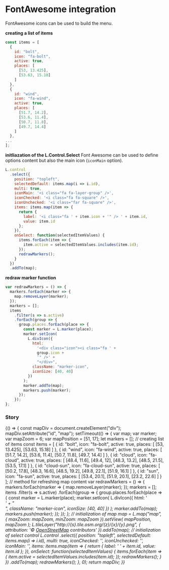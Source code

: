 


<Meta title="FontAwesome" />

# FontAwesome integration

FontAwesome icons can be used to build the menu.

**creating a list of items**

```js
const items = [
  {
    id: "bolt",
    icon: "fa-bolt",
    active: true,
    places: [
      [53, 13.425],
      [53.63, 15.18]
    ]
  },
  {
    id: "wind",
    icon: "fa-wind",
    active: true,
    places: [
      [51.7, 14.2],
      [53.6, 11.4],
      [50.7, 11.8],
      [49.7, 14.4]
    ]
  },
...
];
```

**initliazation of the L.Control.Select**
Font Awesome can be used to define options content but also the main icon (`iconMain` option).

```js
L.control
  .select({
    position: "topleft",
    selectedDefault: items.map(i => i.id),
    multi: true,
    iconMain: '<i class="fa fa-layer-group" />',
    iconChecked: '<i class="fa fa-square" />',
    iconUnchecked: '<i class="far fa-square" />',
    items: items.map(item => {
      return {
        label: '<i class="fa ' + item.icon + '" /> ' + item.id,
        value: item.id
      };
    }),
    onSelect: function(selectedItemValues) {
      items.forEach(item => {
        item.active = selectedItemValues.includes(item.id);
      });
      redrawMarkers();
    }
  })
  .addTo(map);
```

**redraw marker function**

```js
var redrawMarkers = () => {
  markers.forEach(marker => {
    map.removeLayer(marker);
  });
  markers = [];
  items
    .filter(s => s.active)
    .forEach(group => {
      group.places.forEach(place => {
        const marker = L.marker(place);
        marker.setIcon(
          L.divIcon({
            html:
              '<div class="icon"><i class="fa ' +
              group.icon +
              '" />' +
              "</div>",
            className: "marker-icon",
            iconSize: [40, 40]
          })
        );
        marker.addTo(map);
        markers.push(marker);
      });
    });
};
```

### Story

<Preview>
  <Story name="FontAwesome">
    {() => {
      const mapDiv = document.createElement("div");
      mapDiv.setAttribute("id", "map");
      setTimeout(() => {
        var map;
        var marker;
        var mapZoom = 6;
        var mapPosition = [51, 17];
        let markers = [];
        // creating list of items
        const items = [
          {
            id: "bolt",
            icon: "fa-bolt",
            active: true,
            places: [
              [53, 13.425],
              [53.63, 15.18]
            ]
          },
          {
            id: "wind",
            icon: "fa-wind",
            active: true,
            places: [
              [51.7, 14.2],
              [53.6, 11.4],
              [50.7, 11.8],
              [49.7, 14.4]
            ]
          },
          {
            id: "cloud",
            icon: "fa-cloud",
            active: true,
            places: [
              [48.4, 11.6],
              [49.4, 12],
              [48.3, 13.2],
              [48.5, 21.5],
              [53.5, 17.1]
            ]
          },
          {
            id: "cloud-sun",
            icon: "fa-cloud-sun",
            active: true,
            places: [
              [50.2, 17.8],
              [48.3, 16.6],
              [48.5, 19.2],
              [49.8, 22.1],
              [51.9, 16.1]
            ]
          },
          {
            id: "sun",
            icon: "fa-sun",
            active: true,
            places: [
              [53.4, 20.1],
              [51.9, 20.1],
              [23.2, 22.6]
            ]
          }
        ];
        // method for refreshing map content
        var redrawMarkers = () => {
          markers.forEach(marker => {
            map.removeLayer(marker);
          });
          markers = [];
          items
            .filter(s => s.active)
            .forEach(group => {
              group.places.forEach(place => {
                const marker = L.marker(place);
                marker.setIcon(
                  L.divIcon({
                    html:
                      '<div class="icon"><i class="fa ' +
                      group.icon +
                      '" />' +
                      "</div>",
                    className: "marker-icon",
                    iconSize: [40, 40]
                  })
                );
                marker.addTo(map);
                markers.push(marker);
              });
            });
        };
        // initialization of map
        map = L.map("map", { maxZoom: mapZoom, minZoom: mapZoom }).setView(
          mapPosition,
          mapZoom
        );
        L.tileLayer("http://{s}.tile.osm.org/{z}/{x}/{y}.png", {
          attribution:
            '&copy; <a href="http://osm.org/copyright">OpenStreetMap</a> contributors'
        }).addTo(map);
        // initialization of select control
        L.control
          .select({
            position: "topleft",
            selectedDefault: items.map(i => i.id),
            multi: true,
            iconChecked: '<i class="fa fa-square" />',
            iconUnchecked: '<i class="far fa-square" />',
            iconMain: '<i class="fa fa-layer-group" />',
            items: items.map(item => {
              return {
                label: '<i class="fa ' + item.icon + '" /> ' + item.id,
                value: item.id
              };
            }),
            onSelect: function(selectedItemValues) {
              items.forEach(item => {
                item.active = selectedItemValues.includes(item.id);
              });
              redrawMarkers();
            }
          })
          .addTo(map);
        redrawMarkers();
      }, 0);
      return mapDiv;
    }}
  </Story>
</Preview>
